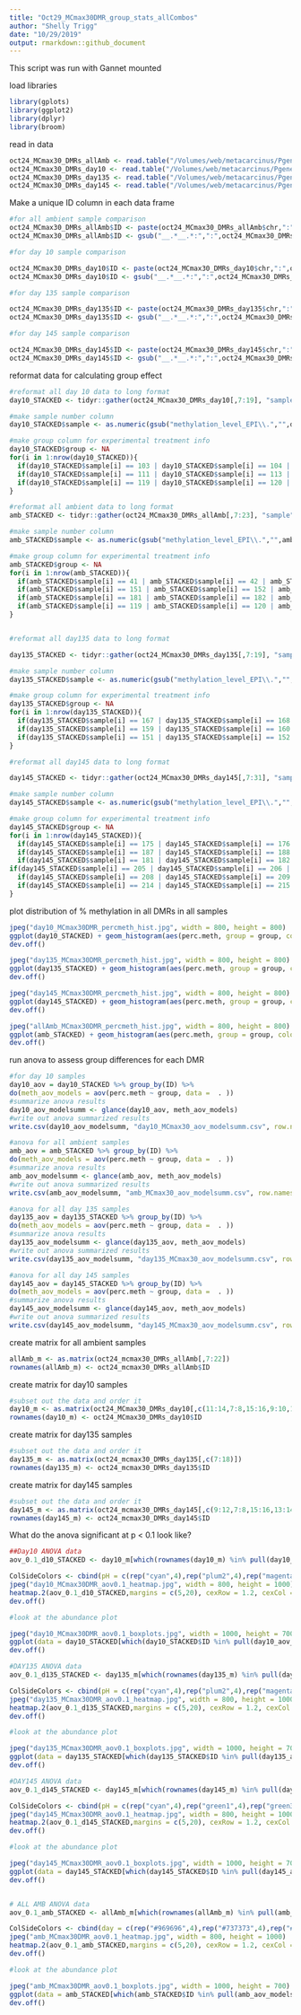 ```yaml
---
title: "Oct29_MCmax30DMR_group_stats_allCombos"
author: "Shelly Trigg"
date: "10/29/2019"
output: rmarkdown::github_document
---
```


This script was run with Gannet mounted


load libraries
```r
library(gplots)
library(ggplot2)
library(dplyr)
library(broom)

```

read in data
```r
oct24_MCmax30_DMRs_allAmb <- read.table("/Volumes/web/metacarcinus/Pgenerosa/analyses/20191024/amb_AllTimes_DMR250bp_MCmax30_cov5x_rms_results_filtered.tsv", header = TRUE, sep = "\t")
oct24_MCmax30_DMRs_day10 <- read.table("/Volumes/web/metacarcinus/Pgenerosa/analyses/20191024/day10_AllpH_DMR250bp_MCmax30_cov5x_rms_results_filtered.tsv", header = TRUE, sep = "\t")
oct24_MCmax30_DMRs_day135 <- read.table("/Volumes/web/metacarcinus/Pgenerosa/analyses/20191024/day135_AllpH_DMR250bp_MCmax30_cov5x_rms_results_filtered.tsv", header = TRUE, sep = "\t")
oct24_MCmax30_DMRs_day145 <- read.table("/Volumes/web/metacarcinus/Pgenerosa/analyses/20191024/day145_AllpH_DMR250bp_MCmax30_cov5x_rms_results_filtered.tsv", header = TRUE, sep = "\t")

```



Make a unique ID column in each data frame
```r
#for all ambient sample comparison
oct24_MCmax30_DMRs_allAmb$ID <- paste(oct24_MCmax30_DMRs_allAmb$chr,":",oct24_MCmax30_DMRs_allAmb$start,"-",oct24_MCmax30_DMRs_allAmb$end, sep = "")
oct24_MCmax30_DMRs_allAmb$ID <- gsub("__.*__.*:",":",oct24_MCmax30_DMRs_allAmb$ID)

#for day 10 sample comparison

oct24_MCmax30_DMRs_day10$ID <- paste(oct24_MCmax30_DMRs_day10$chr,":",oct24_MCmax30_DMRs_day10$start,"-",oct24_MCmax30_DMRs_day10$end, sep = "")
oct24_MCmax30_DMRs_day10$ID <- gsub("__.*__.*:",":",oct24_MCmax30_DMRs_day10$ID)

#for day 135 sample comparison

oct24_MCmax30_DMRs_day135$ID <- paste(oct24_MCmax30_DMRs_day135$chr,":",oct24_MCmax30_DMRs_day135$start,"-",oct24_MCmax30_DMRs_day135$end, sep = "")
oct24_MCmax30_DMRs_day135$ID <- gsub("__.*__.*:",":",oct24_MCmax30_DMRs_day135$ID)

#for day 145 sample comparison

oct24_MCmax30_DMRs_day145$ID <- paste(oct24_MCmax30_DMRs_day145$chr,":",oct24_MCmax30_DMRs_day145$start,"-",oct24_MCmax30_DMRs_day145$end, sep = "")
oct24_MCmax30_DMRs_day145$ID <- gsub("__.*__.*:",":",oct24_MCmax30_DMRs_day145$ID)


```

reformat data for calculating group effect
```r
#reformat all day 10 data to long format
day10_STACKED <- tidyr::gather(oct24_MCmax30_DMRs_day10[,7:19], "sample", "perc.meth",1:12)

#make sample number column
day10_STACKED$sample <- as.numeric(gsub("methylation_level_EPI\\.","",day10_STACKED$sample))

#make group column for experimental treatment info
day10_STACKED$group <- NA
for(i in 1:nrow(day10_STACKED)){
  if(day10_STACKED$sample[i] == 103 | day10_STACKED$sample[i] == 104 | day10_STACKED$sample[i] == 127 | day10_STACKED$sample[i] == 128){day10_STACKED$group[i] <- "low.pH"}
  if(day10_STACKED$sample[i] == 111 | day10_STACKED$sample[i] == 113 | day10_STACKED$sample[i] == 143 | day10_STACKED$sample[i] == 145){day10_STACKED$group[i] <- "superlow.pH"}
  if(day10_STACKED$sample[i] == 119 | day10_STACKED$sample[i] == 120 | day10_STACKED$sample[i] == 135 | day10_STACKED$sample[i] == 136){day10_STACKED$group[i] <- "amb"}
}

#reformat all ambient data to long format
amb_STACKED <- tidyr::gather(oct24_MCmax30_DMRs_allAmb[,7:23], "sample", "perc.meth",1:16)

#make sample number column
amb_STACKED$sample <- as.numeric(gsub("methylation_level_EPI\\.","",amb_STACKED$sample))

#make group column for experimental treatment info
amb_STACKED$group <- NA
for(i in 1:nrow(amb_STACKED)){
  if(amb_STACKED$sample[i] == 41 | amb_STACKED$sample[i] == 42 | amb_STACKED$sample[i] == 43 | amb_STACKED$sample[i] == 44){amb_STACKED$group[i] <- "day0"}
  if(amb_STACKED$sample[i] == 151 | amb_STACKED$sample[i] == 152 | amb_STACKED$sample[i] == 153 | amb_STACKED$sample[i] == 154){amb_STACKED$group[i] <- "day135"}
  if(amb_STACKED$sample[i] == 181 | amb_STACKED$sample[i] == 182 | amb_STACKED$sample[i] == 184 | amb_STACKED$sample[i] == 185){amb_STACKED$group[i] <- "day145"}
  if(amb_STACKED$sample[i] == 119 | amb_STACKED$sample[i] == 120 | amb_STACKED$sample[i] == 135 | amb_STACKED$sample[i] == 136){amb_STACKED$group[i] <- "day10"}
}


#reformat all day135 data to long format

day135_STACKED <- tidyr::gather(oct24_MCmax30_DMRs_day135[,7:19], "sample", "perc.meth",1:12)

#make sample number column
day135_STACKED$sample <- as.numeric(gsub("methylation_level_EPI\\.","",day135_STACKED$sample))

#make group column for experimental treatment info
day135_STACKED$group <- NA
for(i in 1:nrow(day135_STACKED)){
  if(day135_STACKED$sample[i] == 167 | day135_STACKED$sample[i] == 168 | day135_STACKED$sample[i] == 169 | day135_STACKED$sample[i] == 170){day135_STACKED$group[i] <- "superlow.pH"}
  if(day135_STACKED$sample[i] == 159 | day135_STACKED$sample[i] == 160 | day135_STACKED$sample[i] == 161 | day135_STACKED$sample[i] == 162){day135_STACKED$group[i] <- "low.pH"}
  if(day135_STACKED$sample[i] == 151 | day135_STACKED$sample[i] == 152 | day135_STACKED$sample[i] == 153 | day135_STACKED$sample[i] == 154){day135_STACKED$group[i] <- "amb"}
}

#reformat all day145 data to long format

day145_STACKED <- tidyr::gather(oct24_MCmax30_DMRs_day145[,7:31], "sample", "perc.meth",1:12)

#make sample number column
day145_STACKED$sample <- as.numeric(gsub("methylation_level_EPI\\.","",day145_STACKED$sample))

#make group column for experimental treatment info
day145_STACKED$group <- NA
for(i in 1:nrow(day145_STACKED)){
  if(day145_STACKED$sample[i] == 175 | day145_STACKED$sample[i] == 176 | day145_STACKED$sample[i] == 193 | day145_STACKED$sample[i] == 194){day145_STACKED$group[i] <- "low.amb"}
  if(day145_STACKED$sample[i] == 187 | day145_STACKED$sample[i] == 188 | day145_STACKED$sample[i] == 199 | day145_STACKED$sample[i] == 200){day145_STACKED$group[i] <- "superlow.amb"}
  if(day145_STACKED$sample[i] == 181 | day145_STACKED$sample[i] == 182 | day145_STACKED$sample[i] == 184 | day145_STACKED$sample[i] == 185){day145_STACKED$group[i] <- "amb.amb"}
if(day145_STACKED$sample[i] == 205 | day145_STACKED$sample[i] == 206 | day145_STACKED$sample[i] == 226 | day145_STACKED$sample[i] == 227){day145_STACKED$group[i] <- "amb.low"}
  if(day145_STACKED$sample[i] == 208 | day145_STACKED$sample[i] == 209 | day145_STACKED$sample[i] == 229 | day145_STACKED$sample[i] == 230){day145_STACKED$group[i] <- "low.low"}
  if(day145_STACKED$sample[i] == 214 | day145_STACKED$sample[i] == 215 | day145_STACKED$sample[i] == 220 | day145_STACKED$sample[i] == 221){day145_STACKED$group[i] <- "superlow.low"}
}

```

plot distribution of % methylation in all DMRs in all samples
```r
jpeg("day10_MCmax30DMR_percmeth_hist.jpg", width = 800, height = 800)
ggplot(day10_STACKED) + geom_histogram(aes(perc.meth, group = group, color = group,fill = group), bins = 10, position = "identity", alpha = 0.5) + theme_bw()
dev.off()

jpeg("day135_MCmax30DMR_percmeth_hist.jpg", width = 800, height = 800)
ggplot(day135_STACKED) + geom_histogram(aes(perc.meth, group = group, color = group,fill = group), bins = 10, position = "identity", alpha = 0.5) + theme_bw()
dev.off()

jpeg("day145_MCmax30DMR_percmeth_hist.jpg", width = 800, height = 800)
ggplot(day145_STACKED) + geom_histogram(aes(perc.meth, group = group, color = group,fill = group), bins = 10, position = "identity", alpha = 0.5) + theme_bw()
dev.off()

jpeg("allAmb_MCmax30DMR_percmeth_hist.jpg", width = 800, height = 800)
ggplot(amb_STACKED) + geom_histogram(aes(perc.meth, group = group, color = group,fill = group), bins = 10, position = "identity", alpha = 0.5) + theme_bw()
dev.off()
```


run anova to assess group differences for each DMR
```r
#for day 10 samples 
day10_aov = day10_STACKED %>% group_by(ID) %>%
do(meth_aov_models = aov(perc.meth ~ group, data =  . ))
#summarize anova results
day10_aov_modelsumm <- glance(day10_aov, meth_aov_models)
#write out anova summarized results
write.csv(day10_aov_modelsumm, "day10_MCmax30_aov_modelsumm.csv", row.names = FALSE, quote = FALSE)

#anova for all ambient samples
amb_aov = amb_STACKED %>% group_by(ID) %>%
do(meth_aov_models = aov(perc.meth ~ group, data =  . ))
#summarize anova results
amb_aov_modelsumm <- glance(amb_aov, meth_aov_models)
#write out anova summarized results
write.csv(amb_aov_modelsumm, "amb_MCmax30_aov_modelsumm.csv", row.names = FALSE, quote = FALSE)

#anova for all day 135 samples
day135_aov = day135_STACKED %>% group_by(ID) %>%
do(meth_aov_models = aov(perc.meth ~ group, data =  . ))
#summarize anova results
day135_aov_modelsumm <- glance(day135_aov, meth_aov_models)
#write out anova summarized results
write.csv(day135_aov_modelsumm, "day135_MCmax30_aov_modelsumm.csv", row.names = FALSE, quote = FALSE)

#anova for all day 145 samples
day145_aov = day145_STACKED %>% group_by(ID) %>%
do(meth_aov_models = aov(perc.meth ~ group, data =  . ))
#summarize anova results
day145_aov_modelsumm <- glance(day145_aov, meth_aov_models)
#write out anova summarized results
write.csv(day145_aov_modelsumm, "day145_MCmax30_aov_modelsumm.csv", row.names = FALSE, quote = FALSE)
```

create matrix for all ambient samples
```r
allAmb_m <- as.matrix(oct24_mcmax30_DMRs_allAmb[,7:22])
rownames(allAmb_m) <- oct24_mcmax30_DMRs_allAmb$ID
```

create matrix for day10 samples
```r
#subset out the data and order it
day10_m <- as.matrix(oct24_MCmax30_DMRs_day10[,c(11:14,7:8,15:16,9:10,17:18)])
rownames(day10_m) <- oct24_MCmax30_DMRs_day10$ID
```

create matrix for day135 samples
```r
#subset out the data and order it
day135_m <- as.matrix(oct24_mcmax30_DMRs_day135[,c(7:18)])
rownames(day135_m) <- oct24_mcmax30_DMRs_day135$ID
```

create matrix for day145 samples
```r
#subset out the data and order it
day145_m <- as.matrix(oct24_mcmax30_DMRs_day145[,c(9:12,7:8,15:16,13:14,17:18,19:20,27:28,21:22,29:30,23:26)])
rownames(day145_m) <- oct24_mcmax30_DMRs_day145$ID
```

What do the anova significant at p < 0.1 look like?
```r

##Day10 ANOVA data
aov_0.1_d10_STACKED <- day10_m[which(rownames(day10_m) %in% pull(day10_aov_modelsumm[which(day10_aov_modelsumm$p.value < 0.1),],ID)),]

ColSideColors <- cbind(pH = c(rep("cyan",4),rep("plum2",4),rep("magenta",4)))
jpeg("day10_MCmax30DMR_aov0.1_heatmap.jpg", width = 800, height = 1000)
heatmap.2(aov_0.1_d10_STACKED,margins = c(5,20), cexRow = 1.2, cexCol = 1,ColSideColors = ColSideColors, Colv=NA, col = bluered, na.color = "black", density.info = "none", trace = "none", scale = "row")
dev.off()

#look at the abundance plot

jpeg("day10_MCmax30DMR_aov0.1_boxplots.jpg", width = 1000, height = 700)
ggplot(data = day10_STACKED[which(day10_STACKED$ID %in% pull(day10_aov_modelsumm[which(day10_aov_modelsumm$p.value < 0.1),],ID)),])+ geom_violin(aes(y = perc.meth,x = group, fill = group)) + facet_wrap(~ID, scale = "free") + theme_bw() + theme(axis.text.x = element_text(size = 7,angle = 45, hjust = 1),axis.title=element_text(size=12,face="bold"))
dev.off()

#DAY135 ANOVA data
aov_0.1_d135_STACKED <- day135_m[which(rownames(day135_m) %in% pull(day135_aov_modelsumm[which(day135_aov_modelsumm$p.value < 0.1),],ID)),]

ColSideColors <- cbind(pH = c(rep("cyan",4),rep("plum2",4),rep("magenta",4)))
jpeg("day135_MCmax30DMR_aov0.1_heatmap.jpg", width = 800, height = 1000)
heatmap.2(aov_0.1_d135_STACKED,margins = c(5,20), cexRow = 1.2, cexCol = 1,ColSideColors = ColSideColors, Colv=NA, col = bluered, na.color = "black", density.info = "none", trace = "none", scale = "row")
dev.off()

#look at the abundance plot

jpeg("day135_MCmax30DMR_aov0.1_boxplots.jpg", width = 1000, height = 700)
ggplot(data = day135_STACKED[which(day135_STACKED$ID %in% pull(day135_aov_modelsumm[which(day135_aov_modelsumm$p.value < 0.1),],ID)),])+ geom_violin(aes(y = perc.meth,x = group, fill = group)) + facet_wrap(~ID, scale = "free") + theme_bw() + theme(axis.text.x = element_text(size = 7,angle = 45, hjust = 1),axis.title=element_text(size=12,face="bold"))
dev.off()

#DAY145 ANOVA data
aov_0.1_d145_STACKED <- day145_m[which(rownames(day145_m) %in% pull(day145_aov_modelsumm[which(day145_aov_modelsumm$p.value < 0.1),],ID)),]

ColSideColors <- cbind(pH = c(rep("cyan",4),rep("green1",4),rep("green3",4),rep("mediumpurple1",4),rep("plum2",4),rep("magenta",4)))
jpeg("day145_MCmax30DMR_aov0.1_heatmap.jpg", width = 800, height = 1000)
heatmap.2(aov_0.1_d145_STACKED,margins = c(5,20), cexRow = 1.2, cexCol = 1,ColSideColors = ColSideColors, Colv=NA, col = bluered, na.color = "black", density.info = "none", trace = "none", scale = "row")
dev.off()

#look at the abundance plot

jpeg("day145_MCmax30DMR_aov0.1_boxplots.jpg", width = 1000, height = 700)
ggplot(data = day145_STACKED[which(day145_STACKED$ID %in% pull(day145_aov_modelsumm[which(day145_aov_modelsumm$p.value < 0.1),],ID)),])+ geom_violin(aes(y = perc.meth,x = group, fill = group)) + facet_wrap(~ID, scale = "free") + theme_bw() + theme(axis.text.x = element_text(size = 7,angle = 45, hjust = 1),axis.title=element_text(size=12,face="bold"))
dev.off()


# ALL AMB ANOVA data
aov_0.1_amb_STACKED <- allAmb_m[which(rownames(allAmb_m) %in% pull(amb_aov_modelsumm[which(amb_aov_modelsumm$p.value < 0.1),],ID)),]

ColSideColors <- cbind(day = c(rep("#969696",4),rep("#737373",4),rep("#525252",4),rep("#252525",4)))
jpeg("amb_MCmax30DMR_aov0.1_heatmap.jpg", width = 800, height = 1000)
heatmap.2(aov_0.1_amb_STACKED,margins = c(5,20), cexRow = 1.2, cexCol = 1,ColSideColors = ColSideColors, Colv=NA, col = bluered, na.color = "black", density.info = "none", trace = "none", scale = "row")
dev.off()

#look at the abundance plot

jpeg("amb_MCmax30DMR_aov0.1_boxplots.jpg", width = 1000, height = 700)
ggplot(data = amb_STACKED[which(amb_STACKED$ID %in% pull(amb_aov_modelsumm[which(amb_aov_modelsumm$p.value < 0.1),],ID)),])+ geom_violin(aes(y = perc.meth,x = group, fill = group)) + facet_wrap(~ID, scale = "free") + theme_bw() + theme(axis.text.x = element_text(size = 7,angle = 45, hjust = 1),axis.title=element_text(size=12,face="bold"))
dev.off()
```

